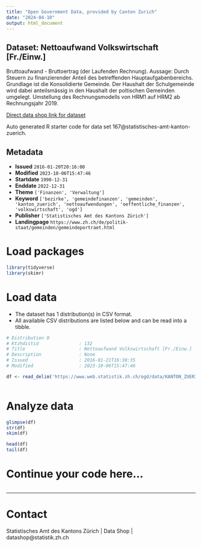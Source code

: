 ```yaml
---
title: "Open Government Data, provided by Canton Zurich"
date: "2024-04-10"
output: html_document
---
```


## Dataset: Nettoaufwand Volkswirtschaft [Fr./Einw.]

Bruttoaufwand - Bruttoertrag (der Laufenden Rechnung). Aussage: Durch Steuern zu finanzierender Anteil des betreffenden Hauptaufgabenbereichs. Grundlage ist die Konsolidierte Gemeinde. Der Haushalt der Schulgemeinde wird dabei anteilsmässig in den Haushalt der poltischen Gemeinden umgelegt. Umstellung des Rechnungsmodells von HRM1 auf HRM2 ab Rechnungsjahr 2019.

[Direct data shop link for dataset](https://www.zh.ch/de/politik-staat/statistik-daten/datenkatalog.html#/datasets/167@statistisches-amt-kanton-zuerich)

Auto generated R starter code for data set 167@statistisches-amt-kanton-zuerich.

## Metadata

- **Issued** `2016-01-20T20:16:00`
- **Modified** `2023-10-06T15:47:46`
- **Startdate** `1990-12-31`
- **Enddate** `2022-12-31`
- **Theme** `['Finanzen', 'Verwaltung']`
- **Keyword** `['bezirke', 'gemeindefinanzen', 'gemeinden', 'kanton_zuerich', 'nettoaufwendungen', 'oeffentliche_finanzen', 'volkswirtschaft', 'ogd']`
- **Publisher** `['Statistisches Amt des Kantons Zürich']`
- **Landingpage** `https://www.zh.ch/de/politik-staat/gemeinden/gemeindeportraet.html`


# Load packages

```r

library(tidyverse)
library(skimr)

```

# Load data

-   The dataset has 1 distribution(s) in CSV format.
-   All available CSV distributions are listed below and can be read into a tibble.

```r

# Distribution 0
# Ktzhdistid               : 132
# Title                    : Nettoaufwand Volkswirtschaft [Fr./Einw.]
# Description              : None
# Issued                   : 2016-01-21T16:30:35
# Modified                 : 2023-10-06T15:47:46

df <- read_delim('https://www.web.statistik.zh.ch/ogd/data/KANTON_ZUERICH_429.csv')



```

# Analyze data

```r

glimpse(df)
str(df)
skim(df)

head(df)
tail(df)

```

# Continue your code here...

```r

```

------------------------------------------------------------------------

# Contact

Statistisches Amt des Kantons Zürich | Data Shop | datashop@statistik.zh.ch
